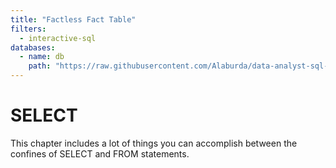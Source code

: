 ```yaml
---
title: "Factless Fact Table"
filters:
  - interactive-sql
databases:
  - name: db
    path: "https://raw.githubusercontent.com/Alaburda/data-analyst-sql-cookbook-database/main/cookbookdb.sqlite"
---
```


# SELECT

This chapter includes a lot of things you can accomplish between the confines of SELECT and FROM statements.
